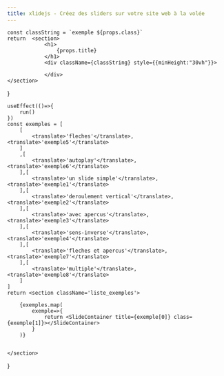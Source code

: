 ```yaml
---
title: xlidejs - Créez des sliders sur votre site web à la volée
---
```



    const classString = `exemple ${props.class}`
    return  <section>
                <h1>
                    {props.title}
                </h1>
                <div className={classString} style={{minHeight:"30vh"}}>
    
                </div>
    </section>
}

    useEffect(()=>{
        run()
    })
    const exemples = [
        [
            <translate>'fleches'</translate>,<translate>'exemple5'</translate>
        ]
        ,[
            <translate>'autoplay'</translate>,<translate>'exemple6'</translate>
        ],[
            <translate>'un slide simple'</translate>,<translate>'exemple1'</translate>
        ],[
            <translate>'deroulement vertical'</translate>,<translate>'exemple2'</translate>
        ],[
            <translate>'avec apercus'</translate>,<translate>'exemple3'</translate>
        ],[
            <translate>'sens-inverse'</translate>,<translate>'exemple4'</translate>
        ],[
            <translate>'fleches et apercus'</translate>,<translate>'exemple7'</translate>
        ],[
            <translate>'multiple'</translate>,<translate>'exemple8'</translate>
        ]
    ]
    return <section className='liste_exemples'>
        
        {exemples.map(
            exemple=>{
                return <SlideContainer title={exemple[0]} class={exemple[1]}></SlideContainer>
            }
        )}
    
     
    </section>
}

<Header></Header>
<ListeExemples>
</ListeExemples>
<About></About>
